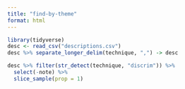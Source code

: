 ```yaml
---
title: "find-by-theme"
format: html
---
```


```r
library(tidyverse)
desc <- read_csv("descriptions.csv")
desc %>% separate_longer_delim(technique, ",") -> desc
```

```r
desc %>% filter(str_detect(technique, "discrim")) %>% 
  select(-note) %>% 
  slice_sample(prop = 1)
```


